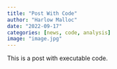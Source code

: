 ```yaml
---
title: "Post With Code"
author: "Harlow Malloc"
date: "2022-09-17"
categories: [news, code, analysis]
image: "image.jpg"
---
```


This is a post with executable code.

